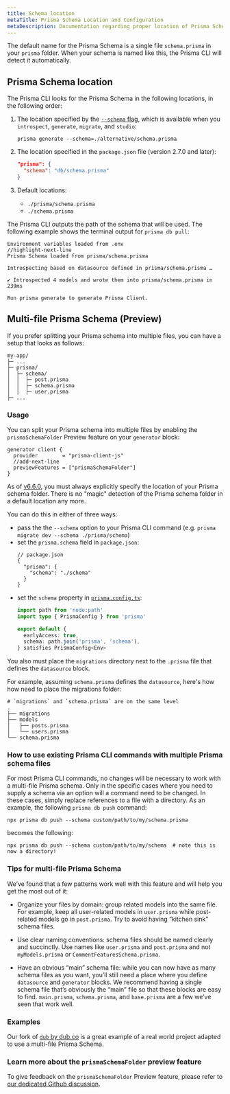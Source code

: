 ```yaml
---
title: Schema location
metaTitle: Prisma Schema Location and Configuration
metaDescription: Documentation regarding proper location of Prisma Schema including default naming and multiple files.
---
```


The default name for the Prisma Schema is a single file `schema.prisma` in your `prisma` folder. When your schema is named like this, the Prisma CLI will detect it automatically.

## Prisma Schema location

The Prisma CLI looks for the Prisma Schema in the following locations, in the following order:

1.  The location specified by the [`--schema` flag](/orm/reference/prisma-cli-reference), which is available when you `introspect`, `generate`, `migrate`, and `studio`:

    ```terminal
    prisma generate --schema=./alternative/schema.prisma
    ```

2.  The location specified in the `package.json` file (version 2.7.0 and later):

    ```json
    "prisma": {
      "schema": "db/schema.prisma"
    }
    ```

3.  Default locations:

    - `./prisma/schema.prisma`
    - `./schema.prisma`

The Prisma CLI outputs the path of the schema that will be used. The following example shows the terminal output for `prisma db pull`:

```no-lines
Environment variables loaded from .env
//highlight-next-line
Prisma Schema loaded from prisma/schema.prisma

Introspecting based on datasource defined in prisma/schema.prisma …

✔ Introspected 4 models and wrote them into prisma/schema.prisma in 239ms

Run prisma generate to generate Prisma Client.
```

## Multi-file Prisma Schema (Preview)

If you prefer splitting your Prisma schema into multiple files, you can have a setup that looks as follows:

```
my-app/
├─ ...
├─ prisma/
│  ├─ schema/
│  │  ├─ post.prisma
│  │  ├─ schema.prisma
│  │  ├─ user.prisma
├─ ...
```

### Usage

You can split your Prisma schema into multiple files by enabling the `prismaSchemaFolder` Preview feature on your `generator` block:

```prisma file=schema.prisma
generator client {
  provider        = "prisma-client-js"
  //add-next-line
  previewFeatures = ["prismaSchemaFolder"]
}
```

As of [v6.6.0](https://github.com/prisma/prisma/releases/tag/6.6.0), you must always explicitly specify the location of your Prisma schema folder. There is no "magic" detection of the Prisma schema folder in a default location any more.

You can do this in either of three ways:

- pass the the `--schema` option to your Prisma CLI command (e.g. `prisma migrate dev --schema ./prisma/schema`) 
- set the `prisma.schema` field in `package.json`:
  ```jsonc
  // package.json
  {
    "prisma": {
      "schema": "./schema"
    }
  }
  ```
- set the `schema` property in [`prisma.config.ts`](/orm/reference/prisma-config-reference#schema):
  ```ts
  import path from 'node:path'
  import type { PrismaConfig } from 'prisma'
  
  export default {
    earlyAccess: true,
    schema: path.join('prisma', 'schema'),
  } satisfies PrismaConfig<Env>
  ```

You also must place the `migrations` directory next to the `.prisma` file that defines the `datasource` block.

For example, assuming `schema.prisma` defines the `datasource`, here's how how need to place the migrations folder:

```
# `migrations` and `schema.prisma` are on the same level
.
├── migrations
├── models
│   ├── posts.prisma
│   └── users.prisma
└── schema.prisma
```


### How to use existing Prisma CLI commands with multiple Prisma schema files

For most Prisma CLI commands, no changes will be necessary to work with a multi-file Prisma schema. Only in the specific cases where you need to supply a schema via an option will a command need to be changed. In these cases, simply replace references to a file with a directory. As an example, the following `prisma db push` command:

```terminal
npx prisma db push --schema custom/path/to/my/schema.prisma
```

becomes the following:

```terminal
npx prisma db push --schema custom/path/to/my/schema  # note this is now a directory!
```

### Tips for multi-file Prisma Schema

We’ve found that a few patterns work well with this feature and will help you get the most out of it:

- Organize your files by domain: group related models into the same file. For example, keep all user-related models in `user.prisma` while post-related models go in `post.prisma`. Try to avoid having “kitchen sink” schema files.

- Use clear naming conventions: schema files should be named clearly and succinctly. Use names like `user.prisma` and `post.prisma` and not `myModels.prisma` or `CommentFeaturesSchema.prisma`.

- Have an obvious “main” schema file: while you can now have as many schema files as you want, you’ll still need a place where you define `datasource` and `generator` blocks. We recommend having a single schema file that’s obviously the “main” file so that these blocks are easy to find. `main.prisma`, `schema.prisma`, and `base.prisma` are a few we’ve seen that work well.

### Examples

Our fork of [`dub` by dub.co](https://github.com/prisma/dub) is a great example of a real world project adapted to use a multi-file Prisma Schema.

### Learn more about the `prismaSchemaFolder` preview feature

To give feedback on the `prismaSchemaFolder` Preview feature, please refer to [our dedicated Github discussion](https://github.com/prisma/prisma/discussions/24413).

